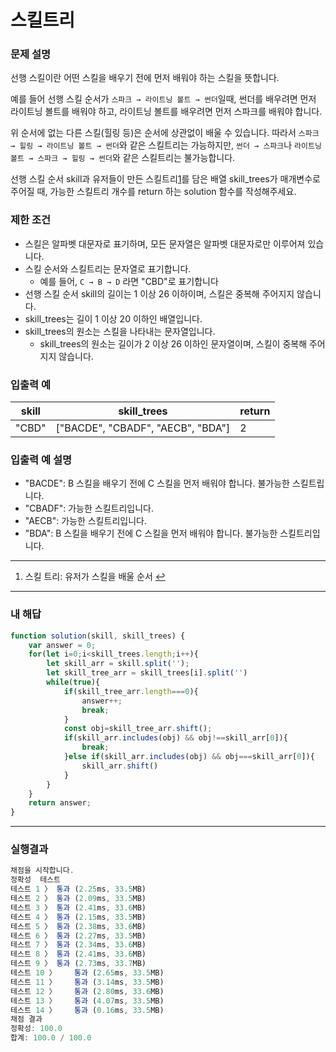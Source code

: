 # 스킬트리

### **문제 설명**

선행 스킬이란 어떤 스킬을 배우기 전에 먼저 배워야 하는 스킬을 뜻합니다.

예를 들어 선행 스킬 순서가 `스파크 → 라이트닝 볼트 → 썬더`일때, 썬더를 배우려면 먼저 라이트닝 볼트를 배워야 하고, 라이트닝 볼트를 배우려면 먼저 스파크를 배워야 합니다.

위 순서에 없는 다른 스킬(힐링 등)은 순서에 상관없이 배울 수 있습니다. 따라서 `스파크 → 힐링 → 라이트닝 볼트 → 썬더`와 같은 스킬트리는 가능하지만, `썬더 → 스파크`나 `라이트닝 볼트 → 스파크 → 힐링 → 썬더`와 같은 스킬트리는 불가능합니다.

선행 스킬 순서 skill과 유저들이 만든 스킬트리[1](https://school.programmers.co.kr/learn/courses/30/lessons/49993#fn1)를 담은 배열 skill_trees가 매개변수로 주어질 때, 가능한 스킬트리 개수를 return 하는 solution 함수를 작성해주세요.

### 제한 조건

- 스킬은 알파벳 대문자로 표기하며, 모든 문자열은 알파벳 대문자로만 이루어져 있습니다.
- 스킬 순서와 스킬트리는 문자열로 표기합니다.
    - 예를 들어, `C → B → D` 라면 "CBD"로 표기합니다
- 선행 스킬 순서 skill의 길이는 1 이상 26 이하이며, 스킬은 중복해 주어지지 않습니다.
- skill_trees는 길이 1 이상 20 이하인 배열입니다.
- skill_trees의 원소는 스킬을 나타내는 문자열입니다.
    - skill_trees의 원소는 길이가 2 이상 26 이하인 문자열이며, 스킬이 중복해 주어지지 않습니다.

### 입출력 예

| skill | skill_trees | return |
| --- | --- | --- |
| "CBD" | ["BACDE", "CBADF", "AECB", "BDA"] | 2 |

### 입출력 예 설명

- "BACDE": B 스킬을 배우기 전에 C 스킬을 먼저 배워야 합니다. 불가능한 스킬트립니다.
- "CBADF": 가능한 스킬트리입니다.
- "AECB": 가능한 스킬트리입니다.
- "BDA": B 스킬을 배우기 전에 C 스킬을 먼저 배워야 합니다. 불가능한 스킬트리입니다.

---

1. 스킬 트리: 유저가 스킬을 배울 순서 [↩](https://school.programmers.co.kr/learn/courses/30/lessons/49993#fnref1)

---

### 내 해답

```jsx
function solution(skill, skill_trees) {
    var answer = 0;
    for(let i=0;i<skill_trees.length;i++){
        let skill_arr = skill.split('');
        let skill_tree_arr = skill_trees[i].split('')
        while(true){
            if(skill_tree_arr.length===0){
                answer++;
                break;
            }
            const obj=skill_tree_arr.shift();
            if(skill_arr.includes(obj) && obj!==skill_arr[0]){
                break;
            }else if(skill_arr.includes(obj) && obj===skill_arr[0]){
                skill_arr.shift()
            }
        }
    }
    return answer;
}
```

---

### 실행결과

```jsx
채점을 시작합니다.
정확성  테스트
테스트 1 〉	통과 (2.25ms, 33.5MB)
테스트 2 〉	통과 (2.09ms, 33.5MB)
테스트 3 〉	통과 (2.41ms, 33.6MB)
테스트 4 〉	통과 (2.15ms, 33.5MB)
테스트 5 〉	통과 (2.38ms, 33.6MB)
테스트 6 〉	통과 (2.27ms, 33.5MB)
테스트 7 〉	통과 (2.34ms, 33.6MB)
테스트 8 〉	통과 (2.41ms, 33.6MB)
테스트 9 〉	통과 (2.73ms, 33.7MB)
테스트 10 〉	통과 (2.65ms, 33.5MB)
테스트 11 〉	통과 (3.14ms, 33.5MB)
테스트 12 〉	통과 (2.80ms, 33.6MB)
테스트 13 〉	통과 (4.07ms, 33.5MB)
테스트 14 〉	통과 (0.16ms, 33.5MB)
채점 결과
정확성: 100.0
합계: 100.0 / 100.0
```
